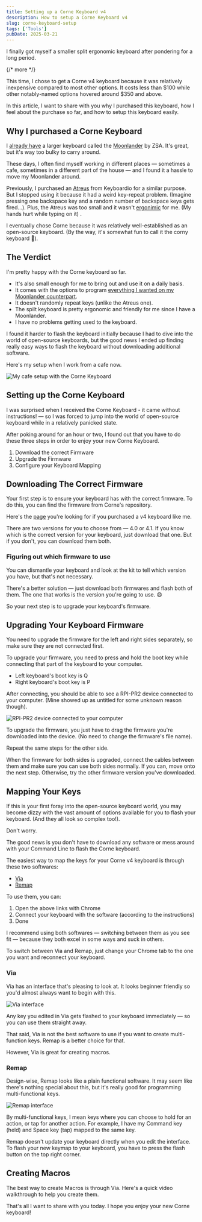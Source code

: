 ```yaml
---
title: Setting up a Corne Keyboard v4
description: How to setup a Corne Keyboard v4
slug: corne-keyboard-setup
tags: ['Tools']
pubDate: 2025-03-21
---
```


I finally got myself a smaller split ergonomic keyboard after pondering for a long period.

{/* more */}

This time, I chose to get a Corne v4 keyboard because it was relatively inexpensive compared to most other options. It costs less than $100 while other notably-named options hovered around $350 and above.

In this article, I want to share with you why I purchased this keyboard, how I feel about the purchase so far, and how to setup this keyboard easily.

## Why I purchased a Corne Keyboard

I [already have](https://zellwk.com/blog/moonlander/) a larger keyboard called the [Moonlander](https://www.zsa.io/moonlander) by ZSA. It's great, but it's way too bulky to carry around.

These days, I often find myself working in different places — sometimes a cafe, sometimes in a different part of the house — and I found it a hassle to move my Moonlander around.

Previously, I purchased an [Atreus](https://shop.keyboard.io/products/keyboardio-atreus) from Keyboardio for a similar purpose. But I stopped using it because it had a weird key-repeat problem. (Imagine pressing one backspace key and a random number of backspace keys gets fired...). Plus, the Atreus was too small and it wasn't [ergonimic](https://zellwk.com/blog/ergonomic-keyboard/) for me. (My hands hurt while typing on it) .

I eventually chose Corne because it was relatively well-established as an open-source keyboard. (By the way, it's somewhat fun to call it the corny keyboard 🤭).

## The Verdict

I'm pretty happy with the Corne keyboard so far.

- It's also small enough for me to bring out and use it on a daily basis.
- It comes with the options to program [everything I wanted on my Moonlander counterpart](https://zellwk.com/blog/moonlander/#configuring-the-keyboard).
- It doesn't randomly repeat keys (unlike the Atreus one).
- The spilt keyboard is pretty ergonomic and friendly for me since I have a Moonlander.
- I have no problems getting used to the keyboard.

I found it harder to flash the keyboard initially because I had to dive into the world of open-source keyboards, but the good news I ended up finding really easy ways to flash the keyboard without downloading additional software.

Here's my setup when I work from a cafe now.

<Image
  src="/src/assets/blog/corne-keyboard/setup.jpg"
  alt="My cafe setup with the Corne Keyboard"
/>

## Setting up the Corne Keyboard

I was surprised when I received the Corne Keyboard - it came without instructions! — so I was forced to jump into the world of open-source keyboard while in a relatively panicked state.

After poking around for an hour or two, I found out that you have to do these three steps in order to enjoy your new Corne Keyboard.

1. Download the correct Firmware
2. Upgrade the Firmware
3. Configure your Keyboard Mapping

## Downloading The Correct Firmware

Your first step is to ensure your keyboard has with the correct firmware. To do this, you can find the firmware from Corne's repository.

Here's the [page](https://github.com/foostan/crkbd/blob/main/docs/firmware/rev4/firmware_en.md) you're looking for if you purchased a v4 keyboard like me.

There are two versions for you to choose from — 4.0 or 4.1. If you know which is the correct version for your keyboard, just download that one. But if you don't, you can download them both.

### Figuring out which firmware to use

You can dismantle your keyboard and look at the kit to tell which version you have, but that's not necessary.

There's a better solution — just download both firmwares and flash both of them. The one that works is the version you're going to use. 😄

So your next step is to upgrade your keyboard's firmware.

## Upgrading Your Keyboard Firmware

You need to upgrade the firmware for the left and right sides separately, so make sure they are not connected first.

To upgrade your firmware, you need to press and hold the boot key while connecting that part of the keyboard to your computer.

- Left keyboard's boot key is Q
- Right keyboard's boot key is P

After connecting, you should be able to see a RPI-PR2 device connected to your computer. (Mine showed up as untitled for some unknown reason though).

<Image
  src="/src/assets/blog/corne-keyboard/firmware.png"
  alt="RPI-PR2 device connected to your computer"
/>

To upgrade the firmware, you just have to drag the firmware you're downloaded into the device. (No need to change the firmware's file name).

Repeat the same steps for the other side.

When the firmware for both sides is upgraded, connect the cables between them and make sure you can use both sides normally. If you can, move onto the next step. Otherwise, try the other firmware version you've downloaded.

## Mapping Your Keys

If this is your first foray into the open-source keyboard world, you may become dizzy with the vast amount of options available for you to flash your keyboard. (And they all look so complex too!).

Don't worry.

The good news is you don't have to download any software or mess around with your Command Line to flash the Corne keyboard.

The easiest way to map the keys for your Corne v4 keyboard is through these two softwares:

- [Via](https://usevia.app)
- [Remap](https://remap-keys.app/configure)

To use them, you can:

1. Open the above links with Chrome
2. Connect your keyboard with the software (according to the instructions)
3. Done

I recommend using both softwares — switching between them as you see fit — because they both excel in some ways and suck in others.

To switch between Via and Remap, just change your Chrome tab to the one you want and reconnect your keyboard.

### Via

Via has an interface that's pleasing to look at. It looks beginner friendly so you'd almost always want to begin with this.

<Image src="/src/assets/blog/corne-keyboard/via.png" alt="Via interface" />

Any key you edited in Via gets flashed to your keyboard immediately — so you can use them straight away.

That said, Via is not the best software to use if you want to create multi-function keys. Remap is a better choice for that.

However, Via is great for creating macros.

### Remap

Design-wise, Remap looks like a plain functional software. It may seem like there's nothing special about this, but it's really good for programming multi-functional keys.

<Image src="/src/assets/blog/corne-keyboard/remap.png" alt="Remap interface" />

By multi-functional keys, I mean keys where you can choose to hold for an action, or tap for another action. For example, I have my Command key (held) and Space key (tap) mapped to the same key.

Remap doesn't update your keyboard directly when you edit the interface. To flash your new keymap to your keyboard, you have to press the flash button on the top right corner.

## Creating Macros

The best way to create Macros is through Via. Here's a quick video walkthrough to help you create them.

<Youtube id="H1ewIvv1cGg" title="Creating Macros with Via" />

That's all I want to share with you today. I hope you enjoy your new Corne keyboard!
